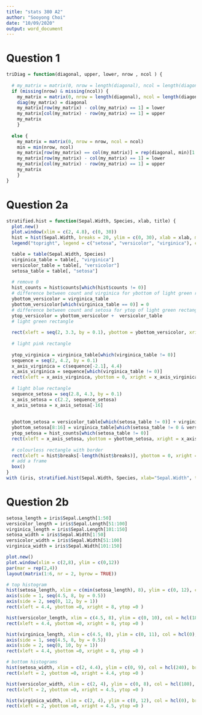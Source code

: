 ---
title: "stats 380 A2"
author: "Sooyong Choi"
date: "10/09/2020"
output: word_document
---

# Question 1
```{r}
triDiag = function(diagonal, upper, lower, nrow , ncol ) {
  
  # my_matrix = matrix(0, nrow = length(diagonal), ncol = length(diagonal))
  if (missing(nrow) & missing(ncol)) {
    my_matrix = matrix(0, nrow = length(diagonal), ncol = length(diagonal))
    diag(my_matrix) = diagonal
    my_matrix[row(my_matrix) - col(my_matrix) == 1] = lower
    my_matrix[col(my_matrix) - row(my_matrix) == 1] = upper
    my_matrix
    }
  
  else {
    my_matrix = matrix(0, nrow = nrow, ncol = ncol)
    min = min(nrow, ncol)
    my_matrix[row(my_matrix) == col(my_matrix)] = rep(diagonal, min)[1:min]
    my_matrix[row(my_matrix) - col(my_matrix) == 1] = lower
    my_matrix[col(my_matrix) - row(my_matrix) == 1] = upper
    my_matrix
    }
}  

```

# Question 2a
```{r}
stratified.hist = function(Sepal.Width, Species, xlab, title) {
  plot.new()
  plot.window(xlim = c(2, 4.8), c(0, 30))
  hist = hist(Sepal.Width, breaks = 20, ylim = c(0, 30), xlab = xlab, main = title)
  legend("topright", legend = c("setosa", "versicolor", "virginica"), col = hcl(c(240, 180, 0)), lty = 1, lwd = 10)

  table = table(Sepal.Width, Species)
  virginica_table = table[, "virginica"]
  versicolor_table = table[, "versicolor"]
  setosa_table = table[, "setosa"]
  
  # remove 0 
  hist_counts = hist$counts[which(hist$counts != 0)]
  # difference between count and virginica for ybottom of light green rectangle
  ybottom_versicolor = virginica_table
  ybottom_versicolor[which(virginica_table == 0)] = 0 
  # difference between count and setosa for ytop of light green rectangle
  ytop_versicolor = ybottom_versicolor +  versicolor_table
  # light green rectangle
  
  rect(xleft = seq(2, 3.3, by = 0.1), ybottom = ybottom_versicolor, xright = seq(2.1, 3.4, by = 0.1), ytop = ytop_versicolor , col = hcl(180), border = NA)
  
  # light pink rectangle
  
  ytop_virginica = virginica_table[which(virginica_table != 0)]
  sequence = seq(2, 4.2, by = 0.1)
  x_axis_virginica = c(sequence[-2.1], 4.4)
  x_axis_virginica = sequence[which(virginica_table != 0)]
  rect(xleft = x_axis_virginica, ybottom = 0, xright = x_axis_virginica + 0.1, ytop = ytop_virginica , col = hcl(0), border = NA)
  
  # light blue rectangle
  sequence_setosa = seq(2.8, 4.3, by = 0.1)
  x_axis_setosa = c(2.2, sequence_setosa)
  x_axis_setosa = x_axis_setosa[-16]
  
  
  ybottom_setosa = versicolor_table[which(setosa_table != 0)] + virginica_table[which(setosa_table != 0)]
  ybottom_setosa[8:16] = virginica_table[which(setosa_table != 0 & versicolor_table == 0)]
  ytop_setosa = hist_counts[which(setosa_table != 0)]
  rect(xleft = x_axis_setosa, ybottom = ybottom_setosa, xright = x_axis_setosa + 0.1, ytop = ytop_setosa, col = hcl(240), border  = NA)
  
  # colourless rectangle with border
  rect(xleft = hist$breaks[-length(hist$breaks)], ybottom = 0, xright = hist$breaks[-length(hist$breaks)] + 0.1, ytop = hist$counts, col = NA)
  # add a frame
  box()
}
with (iris, stratified.hist(Sepal.Width, Species, xlab="Sepal.Width", title = "Stratified Histogram"))
```

# Question 2b

```{r}
setosa_length = iris$Sepal.Length[1:50]
versicolor_length = iris$Sepal.Length[51:100]
virginica_length = iris$Sepal.Length[101:150]
setosa_width = iris$Sepal.Width[1:50]
versicolor_width = iris$Sepal.Width[51:100]
virginica_width = iris$Sepal.Width[101:150]

plot.new()
plot.window(xlim = c(2,8), ylim = c(0,12))
par(mar = rep(2,4))
layout(matrix(1:6, nr = 2, byrow = TRUE))

# top histogram
hist(setosa_length, xlim = c(min(setosa_length), 8), ylim = c(0, 12), col = hcl(240), main ="", axes = TRUE)
axis(side = 1, seq(4.5, 8, by = 0.5))
axis(side = 2, seq(0, 12, by = 1))
rect(xleft = 4.4, ybottom =0, xright = 8, ytop =0 )

hist(versicolor_length, xlim = c(4.5, 8), ylim = c(0, 10), col = hcl(180), breaks = 11, main ="Histogram for iris$Sepal.Length", axes = T)
rect(xleft = 4.4, ybottom =0, xright = 8, ytop =0 )

hist(virginica_length, xlim = c(4.5, 8), ylim = c(0, 11), col = hcl(0), breaks = 14, main = "")
axis(side = 1, seq(4.5, 8, by = 0.5))
axis(side = 2, seq(0, 10, by = 1))
rect(xleft = 4.4, ybottom =0, xright = 8, ytop =0 )

# bottom histograms
hist(setosa_width, xlim = c(2, 4.4), ylim = c(0, 9), col = hcl(240), breaks = 20, main ="")
rect(xleft = 2, ybottom =0, xright = 4.4, ytop =0 )

hist(versicolor_width, xlim = c(2, 4), ylim = c(0, 8), col = hcl(180), breaks = 15, main ="Histogram for iris$Sepal.Width")
rect(xleft = 2, ybottom =0, xright = 4.5, ytop =0 )

hist(virginica_width, xlim = c(2, 4), ylim = c(0, 12), col = hcl(0), breaks = 20, main="")
rect(xleft = 2, ybottom =0, xright = 4.5, ytop =0 )



```
